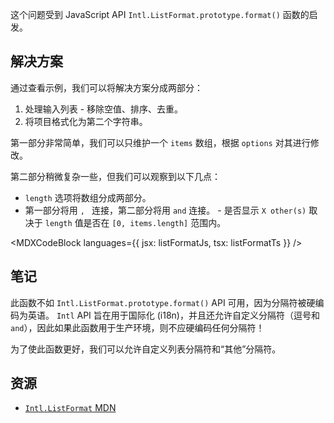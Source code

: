 

这个问题受到 JavaScript API `Intl.ListFormat.prototype.format()` 函数的启发。

## 解决方案

通过查看示例，我们可以将解决方案分成两部分：

1. 处理输入列表 - 移除空值、排序、去重。
2. 将项目格式化为第二个字符串。

第一部分非常简单，我们可以只维护一个 `items` 数组，根据 `options` 对其进行修改。

第二部分稍微复杂一些，但我们可以观察到以下几点：

* `length` 选项将数组分成两部分。
* 第一部分将用 `, ` 连接，第二部分将用 `and` 连接。 - 是否显示 `X other(s)` 取决于 `length` 值是否在 `[0, items.length]` 范围内。

<MDXCodeBlock languages={{ jsx: listFormatJs, tsx: listFormatTs }} />

## 笔记

此函数不如 `Intl.ListFormat.prototype.format()` API 可用，因为分隔符被硬编码为英语。 `Intl` API 旨在用于国际化 (i18n)，并且还允许自定义分隔符（逗号和 `and`），因此如果此函数用于生产环境，则不应硬编码任何分隔符！

为了使此函数更好，我们可以允许自定义列表分隔符和“其他”分隔符。

## 资源

* [`Intl.ListFormat` MDN](https://developer.mozilla.org/en-US/docs/Web/JavaScript/Reference/Global_Objects/Intl/ListFormat)
